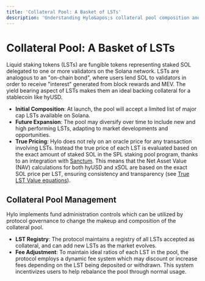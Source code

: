 ```yaml
---
title: 'Collateral Pool: A Basket of LSTs'
description: 'Understanding Hylo&apos;s collateral pool composition and management'
---
```


# Collateral Pool: A Basket of LSTs

Liquid staking tokens (LSTs) are fungible tokens representing staked SOL delegated to one or more validators on the Solana network. LSTs are analogous to an "on-chain bond", where users lend SOL to validators in order to receive "interest" generated from block rewards and MEV. The yield bearing aspect of LSTs makes them an ideal backing collateral for a stablecoin like hyUSD.


  * **Initial Composition**: At launch, the pool will accept a limited list of major cap LSTs available on Solana.
  * **Future Expansion**: The pool may diversify over time to include new and high performing LSTs, adapting to market developments and opportunities.
  * **True Pricing**: Hylo does not rely on an oracle price for any transaction involving LSTs. Instead the true price of each LST is evaluated based on the exact amount of staked SOL in the SPL staking pool program, thanks to an integration with [Sanctum](https://sanctum.so). This means that the Net Asset Value (NAV) calculations for both hyUSD and xSOL are based on the exact SOL price per LST, ensuring consistency and transparency (see [True LST Value equations](/technical-addendum/hylo-equations#id-1-true-lst-value)).


## Collateral Pool Management

Hylo implements fund administration controls which can be utilized by protocol governance to change the makeup and composition of the collateral pool.


  * **LST Registry**: The protocol maintains a registry of all LSTs accepted as collateral, and can add new LSTs as the market evolves.
  * **Fee Adjustment**: To maintain ideal ratios of each LST in the pool, the protocol employs a dynamic fee system which may discount or increase fees depending on the LST being deposited or withdrawn. This system incentivizes users to help rebalance the pool through normal usage.
